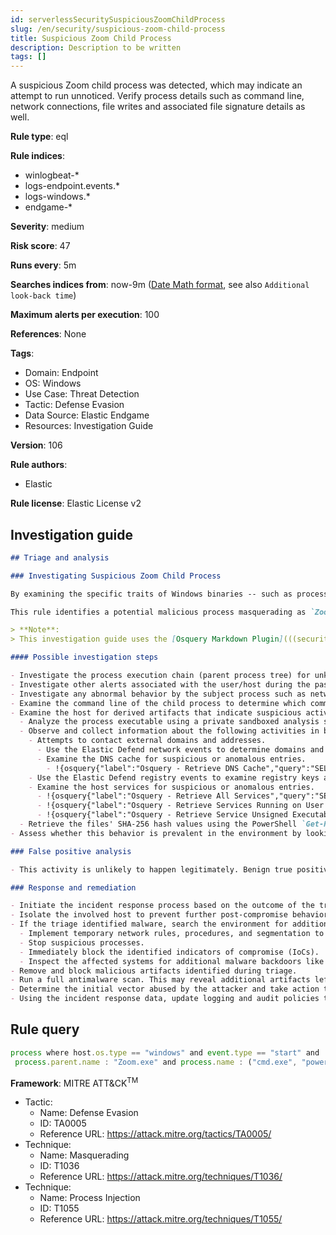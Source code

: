 ```yaml
---
id: serverlessSecuritySuspiciousZoomChildProcess
slug: /en/security/suspicious-zoom-child-process
title: Suspicious Zoom Child Process
description: Description to be written
tags: []
---
```


<div id="suspicious-zoom-child-process"></div>

A suspicious Zoom child process was detected, which may indicate an attempt to run unnoticed. Verify process details such as command line, network connections, file writes and associated file signature details as well.

**Rule type**: eql

**Rule indices**:

* winlogbeat-*
* logs-endpoint.events.*
* logs-windows.*
* endgame-*

**Severity**: medium

**Risk score**: 47

**Runs every**: 5m

**Searches indices from**: now-9m ([Date Math format](((ref))/common-options.html#date-math), see also <DocLink id="serverlessSecurityRulesUiCreate" section="set-the-rules-schedule">`Additional look-back time`</DocLink>)

**Maximum alerts per execution**: 100

**References**: None

**Tags**:

* Domain: Endpoint
* OS: Windows
* Use Case: Threat Detection
* Tactic: Defense Evasion
* Data Source: Elastic Endgame
* Resources: Investigation Guide

**Version**: 106

**Rule authors**:

* Elastic

**Rule license**: Elastic License v2

## Investigation guide

```markdown
## Triage and analysis

### Investigating Suspicious Zoom Child Process

By examining the specific traits of Windows binaries -- such as process trees, command lines, network connections, registry modifications, and so on -- it's possible to establish a baseline of normal activity. Deviations from this baseline can indicate malicious activity, such as masquerading, and deserve further investigation.

This rule identifies a potential malicious process masquerading as `Zoom.exe` or exploiting a vulnerability in the application causing it to execute code.

> **Note**:
> This investigation guide uses the [Osquery Markdown Plugin](((security-guide))/invest-guide-run-osquery.html) introduced in Elastic Stack version 8.5.0. Older Elastic Stack versions will display unrendered Markdown in this guide.

#### Possible investigation steps

- Investigate the process execution chain (parent process tree) for unknown processes. Examine their executable files for prevalence, whether they are located in expected locations, and if they are signed with valid digital signatures.
- Investigate other alerts associated with the user/host during the past 48 hours.
- Investigate any abnormal behavior by the subject process such as network connections, registry or file modifications, and any spawned child processes.
- Examine the command line of the child process to determine which commands or scripts were executed.
- Examine the host for derived artifacts that indicate suspicious activities:
  - Analyze the process executable using a private sandboxed analysis system.
  - Observe and collect information about the following activities in both the sandbox and the alert subject host:
    - Attempts to contact external domains and addresses.
      - Use the Elastic Defend network events to determine domains and addresses contacted by the subject process by filtering by the process' `process.entity_id`.
      - Examine the DNS cache for suspicious or anomalous entries.
        - !{osquery{"label":"Osquery - Retrieve DNS Cache","query":"SELECT * FROM dns_cache"}}
    - Use the Elastic Defend registry events to examine registry keys accessed, modified, or created by the related processes in the process tree.
    - Examine the host services for suspicious or anomalous entries.
      - !{osquery{"label":"Osquery - Retrieve All Services","query":"SELECT description, display_name, name, path, pid, service_type, start_type, status, user_account FROM services"}}
      - !{osquery{"label":"Osquery - Retrieve Services Running on User Accounts","query":"SELECT description, display_name, name, path, pid, service_type, start_type, status, user_account FROM services WHERE\nNOT (user_account LIKE '%LocalSystem' OR user_account LIKE '%LocalService' OR user_account LIKE '%NetworkService' OR\nuser_account == null)\n"}}
      - !{osquery{"label":"Osquery - Retrieve Service Unsigned Executables with Virustotal Link","query":"SELECT concat('https://www.virustotal.com/gui/file/', sha1) AS VtLink, name, description, start_type, status, pid,\nservices.path FROM services JOIN authenticode ON services.path = authenticode.path OR services.module_path =\nauthenticode.path JOIN hash ON services.path = hash.path WHERE authenticode.result != 'trusted'\n"}}
  - Retrieve the files' SHA-256 hash values using the PowerShell `Get-FileHash` cmdlet and search for the existence and reputation of the hashes in resources like VirusTotal, Hybrid-Analysis, CISCO Talos, Any.run, etc.
- Assess whether this behavior is prevalent in the environment by looking for similar occurrences across hosts.

### False positive analysis

- This activity is unlikely to happen legitimately. Benign true positives (B-TPs) can be added as exceptions if necessary.

### Response and remediation

- Initiate the incident response process based on the outcome of the triage.
- Isolate the involved host to prevent further post-compromise behavior.
- If the triage identified malware, search the environment for additional compromised hosts.
  - Implement temporary network rules, procedures, and segmentation to contain the malware.
  - Stop suspicious processes.
  - Immediately block the identified indicators of compromise (IoCs).
  - Inspect the affected systems for additional malware backdoors like reverse shells, reverse proxies, or droppers that attackers could use to reinfect the system.
- Remove and block malicious artifacts identified during triage.
- Run a full antimalware scan. This may reveal additional artifacts left in the system, persistence mechanisms, and malware components.
- Determine the initial vector abused by the attacker and take action to prevent reinfection through the same vector.
- Using the incident response data, update logging and audit policies to improve the mean time to detect (MTTD) and the mean time to respond (MTTR).

```

## Rule query

```js
process where host.os.type == "windows" and event.type == "start" and
 process.parent.name : "Zoom.exe" and process.name : ("cmd.exe", "powershell.exe", "pwsh.exe", "powershell_ise.exe")

```

**Framework**: MITRE ATT&CK<sup>TM</sup>

* Tactic:
    * Name: Defense Evasion
    * ID: TA0005
    * Reference URL: https://attack.mitre.org/tactics/TA0005/
* Technique:
    * Name: Masquerading
    * ID: T1036
    * Reference URL: https://attack.mitre.org/techniques/T1036/
* Technique:
    * Name: Process Injection
    * ID: T1055
    * Reference URL: https://attack.mitre.org/techniques/T1055/


